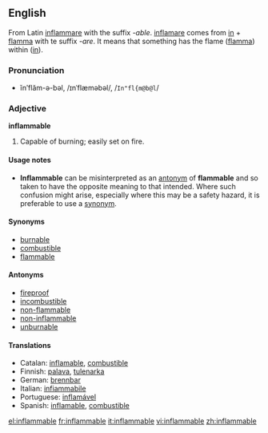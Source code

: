==English==
From Latin [[inflammare]] with the suffix ''-able''. [[inflamare]] comes from [[in]] + [[flamma]] with te suffix ''-are''. It means that something has the flame ([[flamma]]) within ([[in]]).
===Pronunciation===
*ĭnʹflăm-ə-bəl, /ɪnˈflæməbəl/, /<tt>In"fl{m@b@l</tt>/

===Adjective===
'''inflammable'''
# Capable of burning; easily set on fire.

====Usage notes====
*'''Inflammable''' can be misinterpreted as an [[antonym]] of  '''flammable''' and so taken to have the opposite meaning to that intended. Where such confusion might arise, especially where this may be a safety hazard, it is preferable to use a [[synonym]].

====Synonyms====
*[[burnable]]
*[[combustible]]
*[[flammable]]

====Antonyms====
*[[fireproof]]
*[[incombustible]]
*[[non-flammable]]
*[[non-inflammable]]
*[[unburnable]]

====Translations====
*Catalan: [[inflamable]], [[combustible]]
*Finnish: [[palava]], [[tulenarka]]
*German: [[brennbar]]
*Italian: [[infiammabile]]
*Portuguese: [[inflamável]]
*Spanish: [[inflamable]], [[combustible]]

[[el:inflammable]]
[[fr:inflammable]]
[[it:inflammable]]
[[vi:inflammable]]
[[zh:inflammable]]